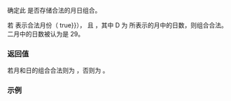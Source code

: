 {{cpp/chrono/month_day/title|ok}}
{{cpp/chrono/month_day/navbar}}
{{dcl begin}}
{{dcl|since=c++20|1=
constexpr bool ok() const noexcept;
}}
{{dcl end}}
确定此 {{tt|month_day}} 是否存储合法的月日组合。

若 {{lc|month()}} 表示合法月份（{{c|month().ok() {{==}} true}}），{{c|1=unsigned{day()} &gt;= 1}} 且 {{c|1=unsigned{day()} &lt;= D}}，其中 D 为 {{tt|month()}} 所表示的月中的日数，则组合合法。二月中的日数被认为是 29。

=== 返回值 ===
若月和日的组合合法则为 {{c|true}}，否则为 {{c|false}}。

===示例===
{{example
|code=
#include &lt;chrono&gt;
#include &lt;iostream&gt;

int main()
{
    std::cout &lt;&lt; std::boolalpha;

    constexpr auto md1{std::chrono::July/15};
    std::cout &lt;&lt; (md1.ok()) &lt;&lt; ' ';
    constexpr std::chrono::month_day md2{std::chrono::month(14), std::chrono::day(42)};
    std::cout &lt;&lt; (md2.ok()) &lt;&lt; ' ';
    constexpr auto md3{std::chrono::February/29};
    std::cout &lt;&lt; (md3.ok()) &lt;&lt; '\n';
}
|output=
true false true
}}

{{langlinks|en|es|ja|ru}}